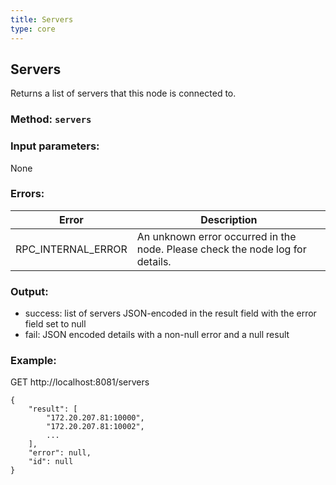 ```yaml
---
title: Servers
type: core
---
```

## Servers
Returns a list of servers that this node is connected to.
### Method: `servers`
### Input parameters:
None

### Errors:

| Error | Description |
| --- | --- |
| RPC_INTERNAL_ERROR | An unknown error occurred in the node. Please check the node log for details. |

### Output:
- success: list of servers JSON-encoded in the result field with the error field set to null
- fail: JSON encoded details with a non-null error and a null result

### Example:
GET http://localhost:8081/servers
```
{
	"result": [
		"172.20.207.81:10000",
		"172.20.207.81:10002",
		...
	],
	"error": null,
	"id": null
}
```